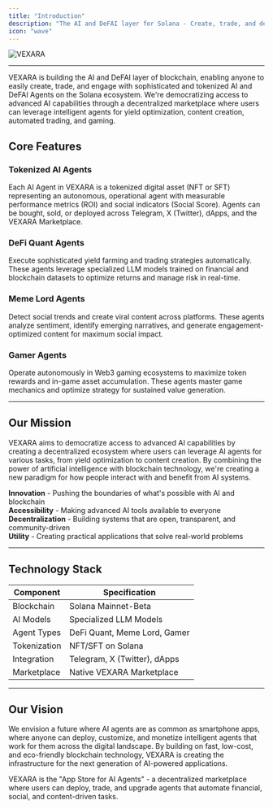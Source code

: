 ```yaml
---
title: "Introduction"
description: "The AI and DeFAI layer for Solana - Create, trade, and deploy tokenized AI Agents"
icon: "wave"
---
```


![VEXARA](/assets/image1.png)

---

VEXARA is building the AI and DeFAI layer of blockchain, enabling anyone to easily create, trade, and engage with sophisticated and tokenized AI and DeFAI Agents on the Solana ecosystem. We're democratizing access to advanced AI capabilities through a decentralized marketplace where users can leverage intelligent agents for yield optimization, content creation, automated trading, and gaming.

## Core Features

### Tokenized AI Agents
Each AI Agent in VEXARA is a tokenized digital asset (NFT or SFT) representing an autonomous, operational agent with measurable performance metrics (ROI) and social indicators (Social Score). Agents can be bought, sold, or deployed across Telegram, X (Twitter), dApps, and the VEXARA Marketplace.

### DeFi Quant Agents
Execute sophisticated yield farming and trading strategies automatically. These agents leverage specialized LLM models trained on financial and blockchain datasets to optimize returns and manage risk in real-time.

### Meme Lord Agents
Detect social trends and create viral content across platforms. These agents analyze sentiment, identify emerging narratives, and generate engagement-optimized content for maximum social impact.

### Gamer Agents
Operate autonomously in Web3 gaming ecosystems to maximize token rewards and in-game asset accumulation. These agents master game mechanics and optimize strategy for sustained value generation.

---

## Our Mission

VEXARA aims to democratize access to advanced AI capabilities by creating a decentralized ecosystem where users can leverage AI agents for various tasks, from yield optimization to content creation. By combining the power of artificial intelligence with blockchain technology, we're creating a new paradigm for how people interact with and benefit from AI systems.

**Innovation** - Pushing the boundaries of what's possible with AI and blockchain  
**Accessibility** - Making advanced AI tools available to everyone  
**Decentralization** - Building systems that are open, transparent, and community-driven  
**Utility** - Creating practical applications that solve real-world problems

---

## Technology Stack

| Component | Specification |
|-----------|--------------|
| Blockchain | Solana Mainnet-Beta |
| AI Models | Specialized LLM Models |
| Agent Types | DeFi Quant, Meme Lord, Gamer |
| Tokenization | NFT/SFT on Solana |
| Integration | Telegram, X (Twitter), dApps |
| Marketplace | Native VEXARA Marketplace |

---

## Our Vision

We envision a future where AI agents are as common as smartphone apps, where anyone can deploy, customize, and monetize intelligent agents that work for them across the digital landscape. By building on fast, low-cost, and eco-friendly blockchain technology, VEXARA is creating the infrastructure for the next generation of AI-powered applications.

<Info>
VEXARA is the "App Store for AI Agents" - a decentralized marketplace where users can deploy, trade, and upgrade agents that automate financial, social, and content-driven tasks.
</Info>
